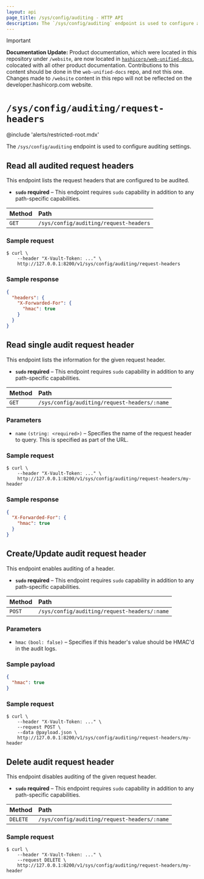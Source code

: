 ```yaml
---
layout: api
page_title: /sys/config/auditing - HTTP API
description: The `/sys/config/auditing` endpoint is used to configure auditing settings.
---
```


> [!IMPORTANT]  
> **Documentation Update:** Product documentation, which were located in this repository under `/website`, are now located in [`hashicorp/web-unified-docs`](https://github.com/hashicorp/web-unified-docs), colocated with all other product documentation. Contributions to this content should be done in the `web-unified-docs` repo, and not this one. Changes made to `/website` content in this repo will not be reflected on the developer.hashicorp.com website.

# `/sys/config/auditing/request-headers`

@include 'alerts/restricted-root.mdx'

The `/sys/config/auditing` endpoint is used to configure auditing settings.

## Read all audited request headers

This endpoint lists the request headers that are configured to be audited.

- **`sudo` required** – This endpoint requires `sudo` capability in addition to
  any path-specific capabilities.

| Method | Path                                   |
| :----- | :------------------------------------- |
| `GET`  | `/sys/config/auditing/request-headers` |

### Sample request

```shell-session
$ curl \
    --header "X-Vault-Token: ..." \
    http://127.0.0.1:8200/v1/sys/config/auditing/request-headers
```

### Sample response

```json
{
  "headers": {
    "X-Forwarded-For": {
      "hmac": true
    }
  }
}
```

## Read single audit request header

This endpoint lists the information for the given request header.

- **`sudo` required** – This endpoint requires `sudo` capability in addition to
  any path-specific capabilities.

| Method | Path                                         |
| :----- | :------------------------------------------- |
| `GET`  | `/sys/config/auditing/request-headers/:name` |

### Parameters

- `name` `(string: <required>)` – Specifies the name of the request header to
  query. This is specified as part of the URL.

### Sample request

```shell-session
$ curl \
    --header "X-Vault-Token: ..." \
    http://127.0.0.1:8200/v1/sys/config/auditing/request-headers/my-header
```

### Sample response

```json
{
  "X-Forwarded-For": {
    "hmac": true
  }
}
```

## Create/Update audit request header

This endpoint enables auditing of a header.

- **`sudo` required** – This endpoint requires `sudo` capability in addition to
  any path-specific capabilities.

| Method | Path                                         |
| :----- | :------------------------------------------- |
| `POST` | `/sys/config/auditing/request-headers/:name` |

### Parameters

- `hmac` `(bool: false)` – Specifies if this header's value should be HMAC'd in
  the audit logs.

### Sample payload

```json
{
  "hmac": true
}
```

### Sample request

```shell-session
$ curl \
    --header "X-Vault-Token: ..." \
    --request POST \
    --data @payload.json \
    http://127.0.0.1:8200/v1/sys/config/auditing/request-headers/my-header
```

## Delete audit request header

This endpoint disables auditing of the given request header.

- **`sudo` required** – This endpoint requires `sudo` capability in addition to
  any path-specific capabilities.

| Method   | Path                                         |
| :------- | :------------------------------------------- |
| `DELETE` | `/sys/config/auditing/request-headers/:name` |

### Sample request

```shell-session
$ curl \
    --header "X-Vault-Token: ..." \
    --request DELETE \
    http://127.0.0.1:8200/v1/sys/config/auditing/request-headers/my-header
```
